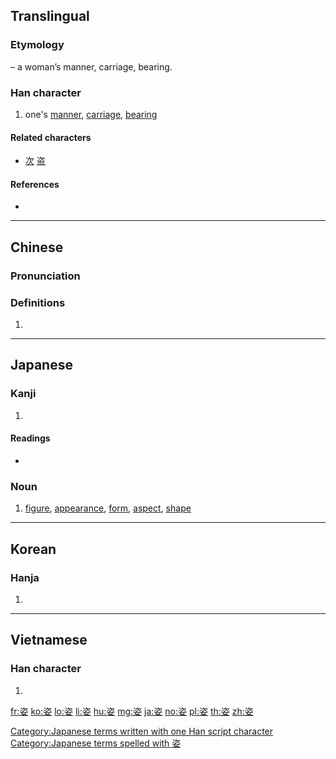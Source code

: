 ==Translingual==

===Etymology===
{{Han compound|次|女|t2=woman|ls=psc|c1=p|c2=s}} – a woman’s manner, carriage, bearing.

===Han character===
{{Han char|rn=38|rad=女|as=06|sn=9|four=37404|canj=IOV,MOV|ids=⿱次女}}

# one's [[manner]], [[carriage]], [[bearing]]

====Related characters====
* [[次]] [[盗]]

====References====
* {{Han ref|kx=0261.220|dkj=06257|dj=0527.250|hdz=21047.060|uh=59FF|ud=23039|bh=ABBA|bd=43962}}

----

==Chinese==
{{zh-forms}}

===Pronunciation===
{{zh-pron
|m=zī
|c=zi1
|h=pfs=
|md=
|mn=qz:chir/tw,xm,zz:chu
|w=
|mc=y
|oc=y
|cat=
}}

===Definitions===
{{zh-hanzi}}

# {{rfdef|lang=zh}}

----

==Japanese==

===Kanji===
{{ja-kanji|grade=6|rs=女06}}

# {{defn|lang=ja|sort=女06}}

====Readings====
* {{ja-readings|on=[[し]] (shi)|kun=[[すがた]] (sugata)}}

===Noun===
{{ja-noun|すがた}}

# [[figure]], [[appearance]], [[form]], [[aspect]], [[shape]]

[[Category:Japanese terms written with one Han script character]]
[[Category:Japanese terms spelled with 姿]]

----

==Korean==

===Hanja===
{{ko-hanja|hangeul=자|rv=ja|mr=cha}}

# {{defn|lang=ko|sort=女06}}

----

==Vietnamese==

===Han character===
{{vi-hantu|[[tư]]|rs=女06}}

# {{defn|lang=vi|sort=女06}}

[[fr:姿]]
[[ko:姿]]
[[lo:姿]]
[[li:姿]]
[[hu:姿]]
[[mg:姿]]
[[ja:姿]]
[[no:姿]]
[[pl:姿]]
[[th:姿]]
[[zh:姿]]